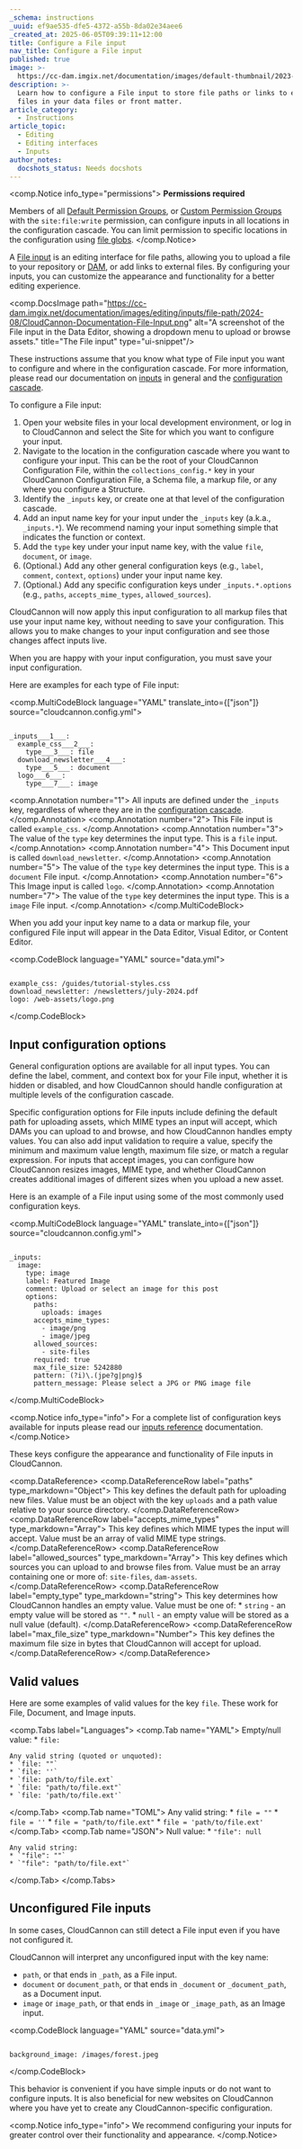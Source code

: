 ```yaml
---
_schema: instructions
_uuid: ef9ae535-dfe5-4372-a55b-8da02e34aee6
_created_at: 2025-06-05T09:39:11+12:00
title: Configure a File input
nav_title: Configure a File input
published: true
image: >-
  https://cc-dam.imgix.net/documentation/images/default-thumbnail/2023-Q4/CloudCannon-Documentation-Thumbnail.png
description: >-
  Learn how to configure a File input to store file paths or links to external
  files in your data files or front matter.
article_category:
  - Instructions
article_topic:
  - Editing
  - Editing interfaces
  - Inputs
author_notes:
  docshots_status: Needs docshots
---
```

<comp.Notice info_type="permissions">
  **Permissions required**

  Members of all [Default Permission Groups](/documentation/articles/what-are-default-permission-groups/), or [Custom Permission Groups](/documentation/articles/what-are-custom-permission-groups/) with the `site:file:write` permission, can configure inputs in all locations in the configuration cascade. You can limit permission to specific locations in the configuration using [file globs](/documentation/articles/what-are-custom-permission-groups/#specify-a-file-glob).
</comp.Notice>

A [File input](/documentation/articles/what-is-a-file-input/) is an editing interface for file paths, allowing you to upload a file to your repository or [DAM](/documentation/articles/integrating-your-dam-with-cloudcannon/), or add links to external files. By configuring your inputs, you can customize the appearance and functionality for a better editing experience.

<comp.DocsImage path="https://cc-dam.imgix.net/documentation/images/editing/inputs/file-path/2024-08/CloudCannon-Documentation-File-Input.png" alt="A screenshot of the File input in the Data Editor, showing a dropdown menu to upload or browse assets." title="The File input" type="ui-snippet"/>

These instructions assume that you know what type of File input you want to configure and where in the configuration cascade. For more information, please read our documentation on [inputs](/documentation/articles/what-are-inputs/) in general and the [configuration cascade](/documentation/articles/using-the-configuration-cascade/).

To configure a File input:

1. Open your website files in your local development environment, or log in to CloudCannon and select the Site for which you want to configure your input.
2. Navigate to the location in the configuration cascade where you want to configure your input. This can be the root of your CloudCannon Configuration File, within the `collections_config.*` key in your CloudCannon Configuration File, a Schema file, a markup file, or any where you configure a Structure.
3. Identify the `_inputs` key, or create one at that level of the configuration cascade.
4. Add an input name key for your input under the `_inputs` key (a.k.a., `_inputs.*`). We recommend naming your input something simple that indicates the function or context.
5. Add the `type` key under your input name key, with the value `file`, `document`, or `image`.
6. (Optional.) Add any other general configuration keys (e.g., `label`, `comment`, `context`, `options`) under your input name key.
7. (Optional.) Add any specific configuration keys under `_inputs.*.options` (e.g., `paths`, `accepts_mime_types`, `allowed_sources`).

CloudCannon will now apply this input configuration to all markup files that use your input name key, without needing to save your configuration. This allows you to make changes to your input configuration and see those changes affect inputs live.

When you are happy with your input configuration, you must save your input configuration.

Here are examples for each type of File input:

<comp.MultiCodeBlock language="YAML" translate_into={["json"]} source="cloudcannon.config.yml">
```

_inputs___1___:
  example_css___2___:
    type___3___: file
  download_newsletter___4___:
    type___5___: document
  logo___6___:
    type___7___: image

```
<comp.Annotation number="1">
  All inputs are defined under the `_inputs` key, regardless of where they are in the [configuration cascade](/documentation/articles/using-the-configuration-cascade/).
</comp.Annotation>
<comp.Annotation number="2">
  This File input is called `example_css`.
</comp.Annotation>
<comp.Annotation number="3">
  The value of the `type` key determines the input type. This is a `file` input.
</comp.Annotation>
<comp.Annotation number="4">
  This Document input is called `download_newsletter`.
</comp.Annotation>
<comp.Annotation number="5">
  The value of the `type` key determines the input type. This is a `document` File input.
</comp.Annotation>
<comp.Annotation number="6">
  This Image input is called `logo`.
</comp.Annotation>
<comp.Annotation number="7">
  The value of the `type` key determines the input type. This is a `image` File input.
</comp.Annotation>
</comp.MultiCodeBlock>

When you add your input key name to a data or markup file, your configured File input will appear in the Data Editor, Visual Editor, or Content Editor.

<comp.CodeBlock language="YAML" source="data.yml">
```

example_css: /guides/tutorial-styles.css
download_newsletter: /newsletters/july-2024.pdf
logo: /web-assets/logo.png

```
</comp.CodeBlock>

## Input configuration options

General configuration options are available for all input types. You can define the label, comment, and context box for your File input, whether it is hidden or disabled, and how CloudCannon should handle configuration at multiple levels of the configuration cascade.

Specific configuration options for File inputs include defining the default path for uploading assets, which MIME types an input will accept, which DAMs you can upload to and browse, and how CloudCannon handles empty values. You can also add input validation to require a value, specify the minimum and maximum value length, maximum file size, or match a regular expression. For inputs that accept images, you can configure how CloudCannon resizes images, MIME type, and whether CloudCannon creates additional images of different sizes when you upload a new asset.

Here is an example of a File input using some of the most commonly used configuration keys.

<comp.MultiCodeBlock language="YAML" translate_into={["json"]} source="cloudcannon.config.yml">
```

_inputs:
  image:
    type: image
    label: Featured Image
    comment: Upload or select an image for this post
    options:
      paths:
        uploads: images
      accepts_mime_types:
        - image/png
        - image/jpeg
      allowed_sources:
        - site-files
      required: true
      max_file_size: 5242880
      pattern: (?i)\.(jpe?g|png)$
      pattern_message: Please select a JPG or PNG image file

```
</comp.MultiCodeBlock>

<comp.Notice info_type="info">
  For a complete list of configuration keys available for inputs please read our [inputs reference](/documentation/articles/inputs-reference/) documentation.
</comp.Notice>

These keys configure the appearance and functionality of File inputs in CloudCannon.

<comp.DataReference>
  <comp.DataReferenceRow label="paths" type_markdown="Object">
    This key defines the default path for uploading new files. Value must be an object with the key `uploads` and a path value relative to your source directory.
  </comp.DataReferenceRow>
  <comp.DataReferenceRow label="accepts_mime_types" type_markdown="Array">
    This key defines which MIME types the input will accept. Value must be an array of valid MIME type strings.
  </comp.DataReferenceRow>
  <comp.DataReferenceRow label="allowed_sources" type_markdown="Array">
    This key defines which sources you can upload to and browse files from. Value must be an array containing one or more of: `site-files`, `dam-assets`.
  </comp.DataReferenceRow>
  <comp.DataReferenceRow label="empty_type" type_markdown="string">
    This key determines how CloudCannon handles an empty value. Value must be one of:
    * `string` - an empty value will be stored as `""`.
    * `null` - an empty value will be stored as a null value (default).
  </comp.DataReferenceRow>
  <comp.DataReferenceRow label="max_file_size" type_markdown="Number">
    This key defines the maximum file size in bytes that CloudCannon will accept for upload.
  </comp.DataReferenceRow>
</comp.DataReference>

## Valid values

Here are some examples of valid values for the key `file`. These work for File, Document, and Image inputs.

<comp.Tabs label="Languages">
  <comp.Tab name="YAML">
    Empty/null value:
    * `file: `

    Any valid string (quoted or unquoted):
    * `file: ""`
    * `file: ''`
    * `file: path/to/file.ext`
    * `file: "path/to/file.ext"`
    * `file: 'path/to/file.ext'`
  </comp.Tab>
  <comp.Tab name="TOML">
    Any valid string:
    * `file = ""`
    * `file = ''`
    * `file = "path/to/file.ext"`
    * `file = 'path/to/file.ext'`
  </comp.Tab>
  <comp.Tab name="JSON">
    Null value:
    * `"file": null`

    Any valid string:
    * `"file": ""`
    * `"file": "path/to/file.ext"`
  </comp.Tab>
</comp.Tabs>

## Unconfigured File inputs

In some cases, CloudCannon can still detect a File input even if you have not configured it.

CloudCannon will interpret any unconfigured input with the key name:

* `path`, or that ends in `_path`, as a File input.
* `document` or `document_path`, or that ends in `_document` or `_document_path`, as a Document input.
* `image` or `image_path`, or that ends in `_image` or `_image_path`, as an Image input.

<comp.CodeBlock language="YAML" source="data.yml">
```

background_image: /images/forest.jpeg

```
</comp.CodeBlock>

This behavior is convenient if you have simple inputs or do not want to configure inputs. It is also beneficial for new websites on CloudCannon where you have yet to create any CloudCannon-specific configuration.

<comp.Notice info_type="info">
  We recommend configuring your inputs for greater control over their functionality and appearance.
</comp.Notice>